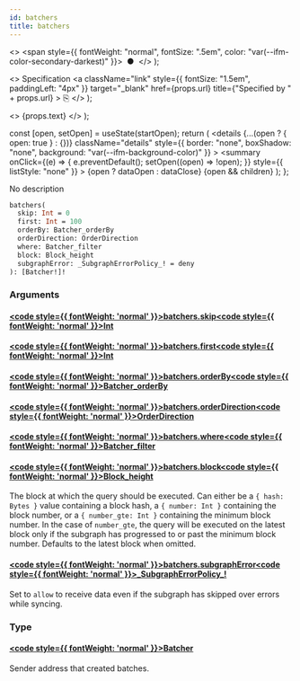 ```yaml
---
id: batchers
title: batchers
---
```


<head>
  <meta content="noindex" name="robots" />
  <meta charset="utf-8" />
</head>

  <>
    <span style={{ fontWeight: "normal", fontSize: ".5em", color: "var(--ifm-color-secondary-darkest)" }}>
      &nbsp;●&nbsp;
    </span>
  </>
);

  <>
    Specification
    <a
      className="link"
      style={{ fontSize: "1.5em", paddingLeft: "4px" }}
      target="_blank"
      href={props.url}
      title={"Specified by " + props.url}
    >
      ⎘
    </a>
  </>
);

  <>
    <span className={props.class}>{props.text}</span>
  </>
);


  const [open, setOpen] = useState(startOpen);
  return (
    <details
      {...(open ? { open: true } : {})}
      className="details"
      style={{ border: "none", boxShadow: "none", background: "var(--ifm-background-color)" }}
    >
      <summary
        onClick={(e) => {
          e.preventDefault();
          setOpen((open) => !open);
        }}
        style={{ listStyle: "none" }}
      >
        {open ? dataOpen : dataClose}
      </summary>
      {open && children}
    </details>
  );
};

No description

```graphql
batchers(
  skip: Int = 0
  first: Int = 100
  orderBy: Batcher_orderBy
  orderDirection: OrderDirection
  where: Batcher_filter
  block: Block_height
  subgraphError: _SubgraphErrorPolicy_! = deny
): [Batcher!]!
```

### Arguments

#### [<code style={{ fontWeight: 'normal' }}>batchers.<b>skip</b></code>](#)<Bullet />[<code style={{ fontWeight: 'normal' }}><b>Int</b></code>](/docs/api/flow/graphql/the-graph/scalars/int.mdx) <Badge class="badge badge--secondary " text="scalar"/>

#### [<code style={{ fontWeight: 'normal' }}>batchers.<b>first</b></code>](#)<Bullet />[<code style={{ fontWeight: 'normal' }}><b>Int</b></code>](/docs/api/flow/graphql/the-graph/scalars/int.mdx) <Badge class="badge badge--secondary " text="scalar"/>

#### [<code style={{ fontWeight: 'normal' }}>batchers.<b>orderBy</b></code>](#)<Bullet />[<code style={{ fontWeight: 'normal' }}><b>Batcher_orderBy</b></code>](/docs/api/flow/graphql/the-graph/enums/batcher-order-by.mdx) <Badge class="badge badge--secondary " text="enum"/>

#### [<code style={{ fontWeight: 'normal' }}>batchers.<b>orderDirection</b></code>](#)<Bullet />[<code style={{ fontWeight: 'normal' }}><b>OrderDirection</b></code>](/docs/api/flow/graphql/the-graph/enums/order-direction.mdx) <Badge class="badge badge--secondary " text="enum"/>

#### [<code style={{ fontWeight: 'normal' }}>batchers.<b>where</b></code>](#)<Bullet />[<code style={{ fontWeight: 'normal' }}><b>Batcher_filter</b></code>](/docs/api/flow/graphql/the-graph/inputs/batcher-filter.mdx) <Badge class="badge badge--secondary " text="input"/>

#### [<code style={{ fontWeight: 'normal' }}>batchers.<b>block</b></code>](#)<Bullet />[<code style={{ fontWeight: 'normal' }}><b>Block_height</b></code>](/docs/api/flow/graphql/the-graph/inputs/block-height.mdx) <Badge class="badge badge--secondary " text="input"/>

The block at which the query should be executed. Can either be a `{ hash: Bytes }` value containing a block hash, a
`{ number: Int }` containing the block number, or a `{ number_gte: Int }` containing the minimum block number. In the
case of `number_gte`, the query will be executed on the latest block only if the subgraph has progressed to or past the
minimum block number. Defaults to the latest block when omitted.

#### [<code style={{ fontWeight: 'normal' }}>batchers.<b>subgraphError</b></code>](#)<Bullet />[<code style={{ fontWeight: 'normal' }}><b>\_SubgraphErrorPolicy\_!</b></code>](/docs/api/flow/graphql/the-graph/enums/subgraph-error-policy.mdx) <Badge class="badge badge--secondary badge--non_null" text="non-null"/> <Badge class="badge badge--secondary " text="enum"/>

Set to `allow` to receive data even if the subgraph has skipped over errors while syncing.

### Type

#### [<code style={{ fontWeight: 'normal' }}><b>Batcher</b></code>](/docs/api/flow/graphql/the-graph/objects/batcher.mdx) <Badge class="badge badge--secondary " text="object"/>

Sender address that created batches.
